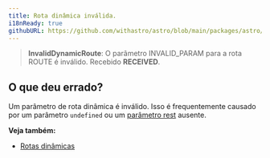 ```yaml
---
title: Rota dinâmica inválida.
i18nReady: true
githubURL: https://github.com/withastro/astro/blob/main/packages/astro/src/core/errors/errors-data.ts
---
```


> **InvalidDynamicRoute**: O parâmetro INVALID_PARAM para a rota ROUTE é inválido. Recebido **RECEIVED**.
## O que deu errado?
Um parâmetro de rota dinâmica é inválido. Isso é frequentemente causado por um parâmetro `undefined` ou um [parâmetro rest](/pt-br/guides/routing/#parâmetros-rest) ausente.

**Veja também:**
-  [Rotas dinâmicas](/pt-br/guides/routing/#rotas-dinâmicas)
